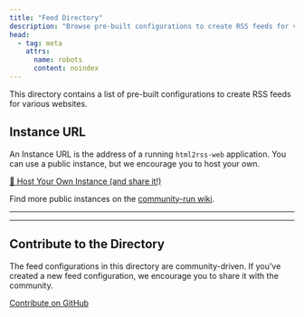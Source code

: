 ```yaml
---
title: "Feed Directory"
description: "Browse pre-built configurations to create RSS feeds for various websites."
head:
  - tag: meta
    attrs:
      name: robots
      content: noindex
---
```


This directory contains a list of pre-built configurations to create RSS feeds for various websites.

## Instance URL

An Instance URL is the address of a running `html2rss-web` application. You can use a public instance, but we encourage you to host your own.

[🚀 Host Your Own Instance (and share it!)](/web-application/how-to/deployment)

Find more public instances on the [community-run wiki](https://github.com/html2rss/html2rss-web/wiki/Instances).

---


<FeedDirectory />

---

## Contribute to the Directory

The feed configurations in this directory are community-driven. If you've created a new feed configuration, we encourage you to share it with the community.

[Contribute on GitHub](https://github.com/html2rss/html2rss-configs)
